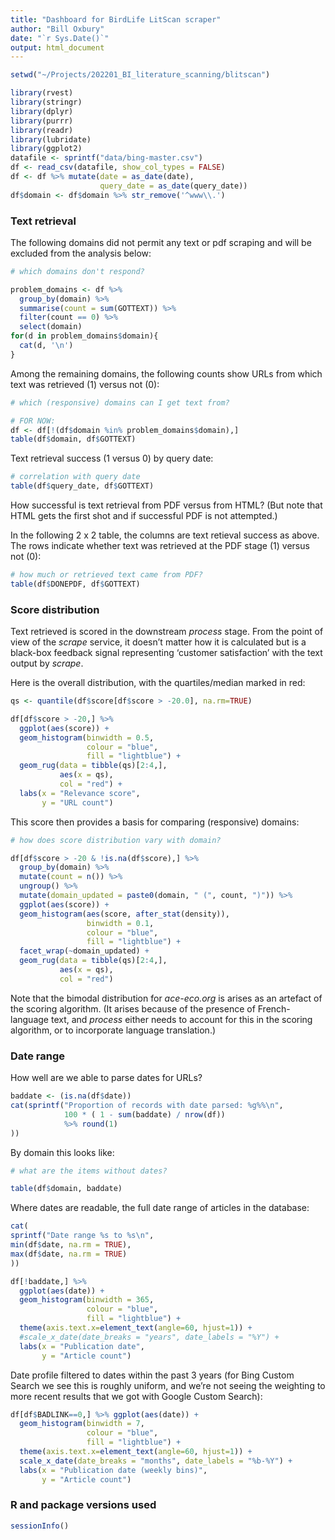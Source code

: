 ```yaml
---
title: "Dashboard for BirdLife LitScan scraper"
author: "Bill Oxbury"
date: "`r Sys.Date()`"
output: html_document
---
```



```r

setwd("~/Projects/202201_BI_literature_scanning/blitscan")

library(rvest)
library(stringr)
library(dplyr)
library(purrr)
library(readr)
library(lubridate)
library(ggplot2)
datafile <- sprintf("data/bing-master.csv") 
df <- read_csv(datafile, show_col_types = FALSE)
df <- df %>% mutate(date = as_date(date),
                    query_date = as_date(query_date)) 
df$domain <- df$domain %>% str_remove('^www\\.')
```

### Text retrieval

The following domains did not permit any text or pdf scraping and will be excluded from the analysis below:

```r
# which domains don't respond?

problem_domains <- df %>% 
  group_by(domain) %>%
  summarise(count = sum(GOTTEXT)) %>%
  filter(count == 0) %>%
  select(domain) 
for(d in problem_domains$domain){
  cat(d, '\n')
}
```

Among the remaining domains, the following counts show URLs from which text was retrieved (1) versus not (0):

```r
# which (responsive) domains can I get text from?

# FOR NOW:
df <- df[!(df$domain %in% problem_domains$domain),]
table(df$domain, df$GOTTEXT)
```

Text retrieval success (1 versus 0) by query date:

```r
# correlation with query date
table(df$query_date, df$GOTTEXT)
```

How successful is text retrieval from PDF versus from HTML? (But note that HTML gets the first shot and if successful PDF is not attempted.)

In the following 2 x 2 table, the columns are text retieval success as above. The rows indicate whether text was retrieved at the PDF stage (1) versus not (0):

```r
# how much or retrieved text came from PDF?
table(df$DONEPDF, df$GOTTEXT)
```

### Score distribution

Text retrieved is scored in the downstream _process_ stage. From the point of view of the _scrape_ service, it doesn't matter how it is calculated but is a black-box feedback signal representing 'customer satisfaction' with the text output by _scrape_.

Here is the overall distribution, with the quartiles/median marked in red:

```r

qs <- quantile(df$score[df$score > -20.0], na.rm=TRUE)

df[df$score > -20,] %>% 
  ggplot(aes(score)) +
  geom_histogram(binwidth = 0.5,
                 colour = "blue",
                 fill = "lightblue") +
  geom_rug(data = tibble(qs)[2:4,],
           aes(x = qs), 
           col = "red") +
  labs(x = "Relevance score",
       y = "URL count")
```

This score then provides a basis for comparing (responsive) domains:

```r
# how does score distribution vary with domain?

df[df$score > -20 & !is.na(df$score),] %>% 
  group_by(domain) %>%
  mutate(count = n()) %>%
  ungroup() %>%
  mutate(domain_updated = paste0(domain, " (", count, ")")) %>%
  ggplot(aes(score)) +
  geom_histogram(aes(score, after_stat(density)),
                 binwidth = 0.1,
                 colour = "blue",
                 fill = "lightblue") +
  facet_wrap(~domain_updated) +
  geom_rug(data = tibble(qs)[2:4,],
           aes(x = qs), 
           col = "red") 
```

Note that the bimodal distribution for *ace-eco.org* is arises as an artefact of the scoring algorithm. (It arises because of the presence of French-language text, and _process_ either needs to account for this in the scoring algorithm, or to incorporate language translation.)


### Date range

How well are we able to parse dates for URLs?

```r

baddate <- (is.na(df$date))
cat(sprintf("Proportion of records with date parsed: %g%%\n",
            100 * ( 1 - sum(baddate) / nrow(df)) 
            %>% round(1)
))
```

By domain this looks like:

```r
# what are the items without dates?

table(df$domain, baddate)
```

Where dates are readable, the full date range of articles in the database:

```r

cat(
sprintf("Date range %s to %s\n",
min(df$date, na.rm = TRUE),
max(df$date, na.rm = TRUE)
))
```


```r

df[!baddate,] %>% 
  ggplot(aes(date)) +
  geom_histogram(binwidth = 365,
                 colour = "blue",
                 fill = "lightblue") +
  theme(axis.text.x=element_text(angle=60, hjust=1)) +
  #scale_x_date(date_breaks = "years", date_labels = "%Y") +
  labs(x = "Publication date",
       y = "Article count")
```

Date profile filtered to dates within the past 3 years (for Bing Custom Search we see this is roughly uniform, and we're not seeing the weighting to more recent results that we got with Google Custom Search):

```r

df[df$BADLINK==0,] %>% ggplot(aes(date)) +
  geom_histogram(binwidth = 7,
                 colour = "blue",
                 fill = "lightblue") +
  theme(axis.text.x=element_text(angle=60, hjust=1)) +
  scale_x_date(date_breaks = "months", date_labels = "%b-%Y") +
  labs(x = "Publication date (weekly bins)",
       y = "Article count")
```


### R and package versions used

```r
sessionInfo()
```

